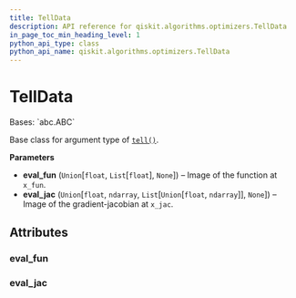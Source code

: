 ```yaml
---
title: TellData
description: API reference for qiskit.algorithms.optimizers.TellData
in_page_toc_min_heading_level: 1
python_api_type: class
python_api_name: qiskit.algorithms.optimizers.TellData
---
```


# TellData

<Class id="qiskit.algorithms.optimizers.TellData" isDedicatedPage={true} github="https://github.com/qiskit/qiskit/tree/stable/0.22/qiskit/algorithms/optimizers/steppable_optimizer.py" signature="TellData(eval_fun=None, eval_jac=None)">
  Bases: `abc.ABC`

  Base class for argument type of [`tell()`](qiskit.algorithms.optimizers.SteppableOptimizer#tell "qiskit.algorithms.optimizers.SteppableOptimizer.tell").

  **Parameters**

  *   **eval\_fun** (`Union`\[`float`, `List`\[`float`], `None`]) – Image of the function at `x_fun`.
  *   **eval\_jac** (`Union`\[`float`, `ndarray`, `List`\[`Union`\[`float`, `ndarray`]], `None`]) – Image of the gradient-jacobian at `x_jac`.

  ## Attributes

  ### eval\_fun

  <Attribute id="qiskit.algorithms.optimizers.TellData.eval_fun" attributeTypeHint="Optional[Union[float, List[float]]]" attributeValue="None" />

  ### eval\_jac

  <Attribute id="qiskit.algorithms.optimizers.TellData.eval_jac" attributeTypeHint="Optional[Union[float, numpy.ndarray, List[Union[float, numpy.ndarray]]]]" attributeValue="None" />
</Class>

